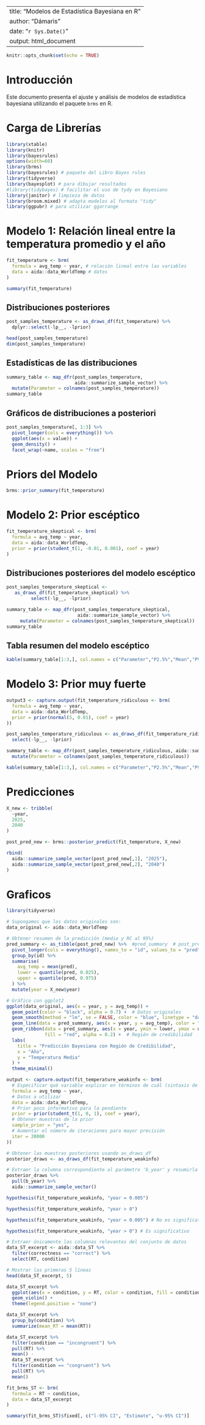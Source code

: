 
---
title: "Modelos de Estadística Bayesiana en R"
author: "Dámaris"
date: "`r Sys.Date()`"
output: html_document
---

```r
knitr::opts_chunk$set(echo = TRUE)
```

# Introducción
Este documento presenta el ajuste y análisis de modelos de estadística bayesiana utilizando el paquete `brms` en R.

# Carga de Librerías
```r


library(xtable)
library(knitr)
library(bayesrules)
options(width=60)
library(brms)
library(bayesrules) # paquete del Libro Bayes rules
library(tidyverse) 
library(bayesplot) # para dibujar resultados
#library(tidybayes) # facilitar el uso de tydy en Bayesiano
library(janitor) # limpieza de datos
library(broom.mixed) # adapta modelos al formato "tidy"
library(ggpubr) # para utilizar ggarrange

```

# Modelo 1: Relación lineal entre la temperatura promedio y el año

```r
fit_temperature <- brm(
  formula = avg_temp ~ year, # relación lineal entre las variables
  data = aida::data_WorldTemp # datos
)

summary(fit_temperature)
```

## Distribuciones posteriores
```r
post_samples_temperature <- as_draws_df(fit_temperature) %>%
  dplyr::select(-lp__, -lprior)

head(post_samples_temperature)
dim(post_samples_temperature)
```

## Estadísticas de las distribuciones
```r
summary_table <- map_dfr(post_samples_temperature,
                         aida::summarize_sample_vector) %>%
  mutate(Parameter = colnames(post_samples_temperature))
summary_table
```

## Gráficos de distribuciones a posteriori
```r
post_samples_temperature[, 1:3] %>%
  pivot_longer(cols = everything()) %>%
  ggplot(aes(x = value)) +
  geom_density() +
  facet_wrap(~name, scales = "free")
```

# Priors del Modelo
```r
brms::prior_summary(fit_temperature)
```

# Modelo 2: Prior escéptico
```r
fit_temperature_skeptical <- brm(
  formula = avg_temp ~ year,
  data = aida::data_WorldTemp,
  prior = prior(student_t(1, -0.01, 0.001), coef = year)
)
```

## Distribuciones posteriores del modelo escéptico
```r
post_samples_temperature_skeptical <-
   as_draws_df(fit_temperature_skeptical) %>%
         select(-lp__, -lprior)

summary_table <- map_dfr(post_samples_temperature_skeptical,
                          aida::summarize_sample_vector) %>%
     mutate(Parameter = colnames(post_samples_temperature_skeptical))
summary_table
```

## Tabla resumen del modelo escéptico
```r
kable(summary_table[1:3,], col.names = c("Parameter","P2.5%","Mean","P97.5%"), digits=4)
```

# Modelo 3: Prior muy fuerte
```r
output3 <- capture.output(fit_temperature_ridiculous <- brm(
  formula = avg_temp ~ year,
  data = aida::data_WorldTemp,
  prior = prior(normal(5, 0.01), coef = year)
))

post_samples_temperature_ridiculous <- as_draws_df(fit_temperature_ridiculous) %>%
  select(-lp__, -lprior)

summary_table <- map_dfr(post_samples_temperature_ridiculous, aida::summarize_sample_vector) %>%
  mutate(Parameter = colnames(post_samples_temperature_ridiculous))

kable(summary_table[1:3,], col.names = c("Parameter","P2.5%","Mean","P97.5%"), digits=4)
```

# Predicciones
```r
X_new <- tribble(
  ~year,
  2025,
  2040
)

post_pred_new <- brms::posterior_predict(fit_temperature, X_new)

rbind(
  aida::summarize_sample_vector(post_pred_new[,1], "2025"),
  aida::summarize_sample_vector(post_pred_new[,2], "2040")
)
```

# Graficos

```r
library(tidyverse)

# Supongamos que los datos originales son:
data_original <- aida::data_WorldTemp

# Obtener resumen de la predicción (media y RC al 95%)
pred_summary <- as_tibble(post_pred_new) %>%  #pred_summary  # post_pred_new
  pivot_longer(cols = everything(), names_to = "id", values_to = "pred") %>%
  group_by(id) %>%
  summarise(
    avg_temp = mean(pred),
    lower = quantile(pred, 0.025),
    upper = quantile(pred, 0.975)
  ) %>%
  mutate(year = X_new$year)

# Gráfico con ggplot2
ggplot(data_original, aes(x = year, y = avg_temp)) +
  geom_point(color = "black", alpha = 0.7) +  # Datos originales
  geom_smooth(method = "lm", se = FALSE, color = "blue", linetype = "dashed") +  # Tendencia original
  geom_line(data = pred_summary, aes(x = year, y = avg_temp), color = "red", linewidth = 1) +  # Predicción media
  geom_ribbon(data = pred_summary, aes(x = year, ymin = lower, ymax = upper), 
              fill = "red", alpha = 0.2) +  # Región de credibilidad
  labs(
    title = "Predicción Bayesiana con Región de Credibilidad",
    x = "Año",
    y = "Temperatura Media"
  ) +
  theme_minimal()


```


```r
output <- capture.output(fit_temperature_weakinfo <- brm(
  # Especificar qué variable explicar en términos de cuál (sintaxis de fórmula)
  formula = avg_temp ~ year,
  # Datos a utilizar
  data = aida::data_WorldTemp,
  # Prior poco informativo para la pendiente
  prior = prior(student_t(1, 0, 1), coef = year),
  # Obtener muestras de la prior
  sample_prior = "yes",
  # Aumentar el número de iteraciones para mayor precisión
  iter = 20000
))
```


```r
# Obtener las muestras posteriores usando as_draws_df
posterior_draws <- as_draws_df(fit_temperature_weakinfo)

# Extraer la columna correspondiente al parámetro 'b_year' y resumirla
posterior_draws %>%
  pull(b_year) %>%
  aida::summarize_sample_vector()

hypothesis(fit_temperature_weakinfo, "year = 0.005")

hypothesis(fit_temperature_weakinfo, "year > 0")
```


```r
hypothesis(fit_temperature_weakinfo, "year = 0.005") # No es significativo

hypothesis(fit_temperature_weakinfo, "year > 0") # Es significativo
```


```r
# Extraer únicamente las columnas relevantes del conjunto de datos
data_ST_excerpt <- aida::data_ST %>% 
  filter(correctness == "correct") %>% 
  select(RT, condition)

# Mostrar las primeras 5 líneas
head(data_ST_excerpt, 5)

data_ST_excerpt %>% 
  ggplot(aes(x = condition, y = RT, color = condition, fill = condition)) +
  geom_violin() +
  theme(legend.position = "none")
```

```r
data_ST_excerpt %>% 
  group_by(condition) %>% 
  summarize(mean_RT = mean(RT))
```

```r
data_ST_excerpt %>% 
  filter(condition == "incongruent") %>% 
  pull(RT) %>% 
  mean() -
  data_ST_excerpt %>% 
  filter(condition == "congruent") %>% 
  pull(RT) %>% 
  mean()

fit_brms_ST <- brm(
  formula = RT ~ condition,
  data = data_ST_excerpt
)

summary(fit_brms_ST)$fixed[, c("l-95% CI", "Estimate", "u-95% CI")]
```

